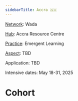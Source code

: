 ```yaml
---
sidebarTitle: Accra 🇬🇭
---
```


<ActiveJourneyDisplay/>

[Network](/collaborators/communities%20of%20practice/practice%20networks.md): Wada

[Hub](/collaborators/communities%20of%20place/hubs.md): Accra Resource Centre

[Practice](/glossary/Practice.md): Emergent Learning

[Aspect](/patterns/aspect): TBD

Application: TBD

Intensive dates: May 18-31, 2025

# Cohort
<CohortCards event_api_id="evt-YP9TIhD7gUpH6tp"/>
